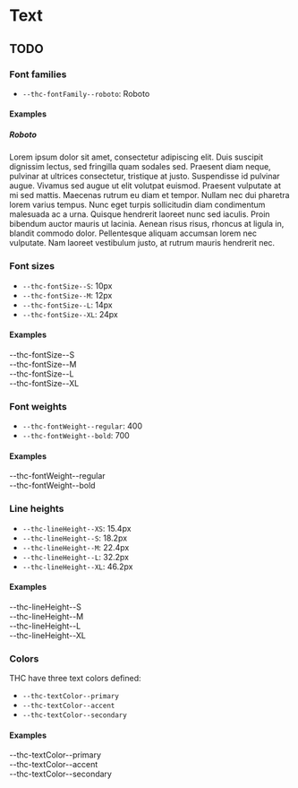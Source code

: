 
<Meta title="Design System/Quarks/Text" />

# Text

## TODO

### Font families

-   `--thc-fontFamily--roboto`: Roboto

#### Examples

<Canvas>
    <Story name="--thc-fontFamily--roboto">
        <h5>Roboto</h5>
        <div style={{ fontFamily: "var(--thc-fontFamily--roboto)" }}>
            Lorem ipsum dolor sit amet, consectetur adipiscing elit. Duis suscipit dignissim lectus, sed fringilla quam
            sodales sed. Praesent diam neque, pulvinar at ultrices consectetur, tristique at justo. Suspendisse id
            pulvinar augue. Vivamus sed augue ut elit volutpat euismod. Praesent vulputate at mi sed mattis. Maecenas
            rutrum eu diam et tempor. Nullam nec dui pharetra lorem varius tempus. Nunc eget turpis sollicitudin diam
            condimentum malesuada ac a urna. Quisque hendrerit laoreet nunc sed iaculis. Proin bibendum auctor mauris ut
            lacinia. Aenean risus risus, rhoncus at ligula in, blandit commodo dolor. Pellentesque aliquam accumsan
            lorem nec vulputate. Nam laoreet vestibulum justo, at rutrum mauris hendrerit nec.
        </div>
    </Story>
</Canvas>

### Font sizes

-   `--thc-fontSize--S`: 10px
-   `--thc-fontSize--M`: 12px
-   `--thc-fontSize--L`: 14px
-   `--thc-fontSize--XL`: 24px

#### Examples

<Canvas>
    <Story name="--thc-fontSize--S">
        <div style={{ fontSize: "var(--thc-fontSize--S)" }}>--thc-fontSize--S</div>
    </Story>
    <Story name="--thc-fontSize--M">
        <div style={{ fontSize: "var(--thc-fontSize--M)" }}>--thc-fontSize--M</div>
    </Story>
    <Story name="--thc-fontSize--L">
        <div style={{ fontSize: "var(--thc-fontSize--L)" }}>--thc-fontSize--L</div>
    </Story>
    <Story name="--thc-fontSize--XL">
        <div style={{ fontSize: "var(--thc-fontSize--XL)" }}>--thc-fontSize--XL</div>
    </Story>
</Canvas>

### Font weights

-   `--thc-fontWeight--regular`: 400
-   `--thc-fontWeight--bold`: 700

#### Examples

<Canvas>
    <Story name="--thc-fontWeight--regular">
        <div style={{ fontWeight: "--thc-fontWeight--regular)" }}>--thc-fontWeight--regular</div>
    </Story>
    <Story name="--thc-fontWeight--bold">
        <div style={{ fontWeight: "var(--thc-fontWeight--bold)" }}>--thc-fontWeight--bold</div>
    </Story>
</Canvas>

### Line heights

-   `--thc-lineHeight--XS`: 15.4px
-   `--thc-lineHeight--S`: 18.2px
-   `--thc-lineHeight--M`: 22.4px
-   `--thc-lineHeight--L`: 32.2px
-   `--thc-lineHeight--XL`: 46.2px

#### Examples

<Canvas>
    <Story name="--thc-lineHeight--S">
        <div style={{ lineHeight: "var(--thc-lineHeight--S)", border: "var(--thc-borderSolid--S)" }}>
            --thc-lineHeight--S
        </div>
    </Story>
    <Story name="--thc-lineHeight--M">
        <div style={{ lineHeight: "var(--thc-lineHeight--M)", border: "var(--thc-borderSolid--S)" }}>
            --thc-lineHeight--M
        </div>
    </Story>
    <Story name="--thc-lineHeight--L">
        <div style={{ lineHeight: "var(--thc-lineHeight--L)", border: "var(--thc-borderSolid--S)" }}>
            --thc-lineHeight--L
        </div>
    </Story>
    <Story name="--thc-lineHeight--XL">
        <div style={{ lineHeight: "var(--thc-lineHeight--XL)", border: "var(--thc-borderSolid--S)" }}>
            --thc-lineHeight--XL
        </div>
    </Story>
</Canvas>

### Colors

THC have three text colors defined:

-   `--thc-textColor--primary`
-   `--thc-textColor--accent`
-   `--thc-textColor--secondary`

#### Examples

<Canvas>
    <Story name="--thc-textColor--primary">
        <div style={{ color: "var(--thc-textColor--primary)" }}>--thc-textColor--primary</div>
    </Story>
    <Story name="--thc-textColor--accent">
        <div style={{ color: "var(--thc-textColor--accent)" }}>--thc-textColor--accent</div>
    </Story>
    <Story name="--thc-textColor--secondary">
        <div style={{ color: "var(--thc-textColor--secondary)" }}>--thc-textColor--secondary</div>
    </Story>
</Canvas>
